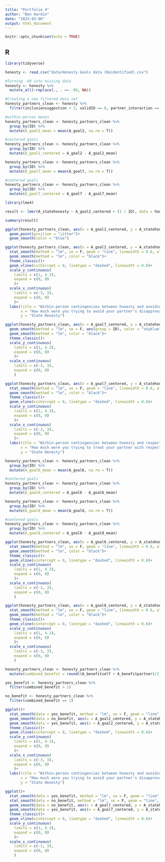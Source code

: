 ```yaml
---
title: "Portfolio 4"
author: "Ben Hardin"
date: "2023-03-06"
output: html_document
---
```


```r
knitr::opts_chunk$set(echo = TRUE)
```

## R

```r
library(tidyverse)

honesty <- read.csv("data/Honesty Goals data (Deidentified).csv")

#Turning -99 into missing data
honesty <- honesty %>% 
  mutate_all(~replace(., . == -99, NA))

#Creating a new filtered data set
honesty_partners_clean <- honesty %>%
  filter(inclusionsuggestion < 2, validID == 0, partner_interaction == 1)
```

```r
#within-person means
honesty_partners_clean <- honesty_partners_clean %>%
  group_by(ID) %>%
  mutate(A_goal2_mean = mean(A_goal2, na.rm = T))

#centered goals
honesty_partners_clean <- honesty_partners_clean %>%
  group_by(ID) %>%
  mutate(A_goal2_centered = A_goal2 - A_goal2_mean)

honesty_partners_clean <- honesty_partners_clean %>%
  group_by(ID) %>%
  mutate(A_goal7_mean = mean(A_goal7, na.rm = T))

#centered goals
honesty_partners_clean <- honesty_partners_clean %>%
  group_by(ID) %>%
  mutate(A_goal7_centered = A_goal7 - A_goal7_mean)
```

```r
library(lme4)

result <- lmer(A_statehonesty ~ A_goal2_centered + (1 | ID), data = honesty_partners_clean)

summary(result)
```

```r
ggplot(honesty_partners_clean, aes(x = A_goal2_centered, y = A_statehonesty))+
  geom_point(position = "jitter")+
  geom_smooth(color = "blue")
```

```r
ggplot(honesty_partners_clean, aes(x = A_goal2_centered, y = A_statehonesty))+
  stat_smooth(method = "lm", se = F, geom = "line", linewidth = 0.6, alpha = 0.4, color = "#6699FF", aes(group = ID))+
  geom_smooth(method = "lm", color = "black")+
  theme_classic()+
  geom_vline(xintercept = 0, linetype = "dashed", linewidth = 0.6)+
  scale_y_continuous(
    limits = c(1, 4.3),
    expand = c(0, 0)
    )+
  scale_x_continuous(
    limits = c(-3, 3),
    expand = c(0, 0)
    )+
  labs(title = "Within-person contingencies between honesty and avoiding disapproval",
       x = "How much were you trying to avoid your partner's disapproval?",
       y = "State Honesty")
```

```r
ggplot(honesty_partners_clean, aes(x = A_goal7_centered, y = A_statehonesty))+
  geom_smooth(method = "lm", se = F, aes(group = ID), color = "skyblue")+
  geom_smooth(method = "lm", color = "black")+
  theme_classic()+
  scale_y_continuous(
    limits = c(1, 4.3),
    expand = c(0, 0)
    )+
  scale_x_continuous(
    limits = c(-3, 3),
    expand = c(0, 0)
    )
```

```r
ggplot(honesty_partners_clean, aes(x = A_goal7_centered, y = A_statehonesty))+
  stat_smooth(method = "lm", se = F, geom = "line", linewidth = 0.6, alpha = 0.4, color = "#6699FF", aes(group = ID))+
  geom_smooth(method = "lm", color = "black")+
  theme_classic()+
  geom_vline(xintercept = 0, linetype = "dashed", linewidth = 0.6)+
  scale_y_continuous(
    limits = c(1, 4.3),
    expand = c(0, 0)
    )+
  scale_x_continuous(
    limits = c(-3, 3),
    expand = c(0, 0)
    )+
  labs(title = "Within-person contingencies between honesty and respect",
       x = "How much were you trying to treat your partner with respect?",
       y = "State Honesty")
```

```r
honesty_partners_clean <- honesty_partners_clean %>%
  group_by(ID) %>%
  mutate(A_goal6_mean = mean(A_goal6, na.rm = T))

#centered goals
honesty_partners_clean <- honesty_partners_clean %>%
  group_by(ID) %>%
  mutate(A_goal6_centered = A_goal6 - A_goal6_mean)

honesty_partners_clean <- honesty_partners_clean %>%
  group_by(ID) %>%
  mutate(A_goal8_mean = mean(A_goal8, na.rm = T))

#centered goals
honesty_partners_clean <- honesty_partners_clean %>%
  group_by(ID) %>%
  mutate(A_goal8_centered = A_goal8 - A_goal8_mean)
```

```r
ggplot(honesty_partners_clean, aes(x = A_goal6_centered, y = A_statehonesty))+
  stat_smooth(method = "lm", se = F, geom = "line", linewidth = 0.6, alpha = 0.4, color = "#6699FF", aes(group = ID))+
  geom_smooth(method = "lm", color = "black")+
  theme_classic()+
  geom_vline(xintercept = 0, linetype = "dashed", linewidth = 0.6)+
  scale_y_continuous(
    limits = c(1, 4.3),
    expand = c(0, 0)
    )+
  scale_x_continuous(
    limits = c(-3, 3),
    expand = c(0, 0)
    )
```

```r
ggplot(honesty_partners_clean, aes(x = A_goal8_centered, y = A_statehonesty))+
  stat_smooth(method = "lm", se = F, geom = "line", linewidth = 0.6, alpha = 0.4, color = "#6699FF", aes(group = ID))+
  geom_smooth(method = "lm", color = "black")+
  theme_classic()+
  geom_vline(xintercept = 0, linetype = "dashed", linewidth = 0.6)+
  scale_y_continuous(
    limits = c(1, 4.3),
    expand = c(0, 0)
    )+
  scale_x_continuous(
    limits = c(-3, 3),
    expand = c(0, 0)
    )
```

```r
honesty_partners_clean <- honesty_partners_clean %>%
  mutate(combined_benefit = round((A_benefitself + A_benefitpartner)/2))
```

```r
yes_benefit <- honesty_partners_clean %>%
  filter(combined_benefit > 1)

no_benefit <- honesty_partners_clean %>%
  filter(combined_benefit == 1)

ggplot()+
  stat_smooth(data = yes_benefit, method = "lm", se = F, geom = "line", linewidth = 0.6, alpha = 0.4, color = "#6699FF", aes(group = ID, x = A_goal2_centered, y = A_statehonesty))+
  geom_smooth(data = no_benefit, aes(x = A_goal2_centered, y = A_statehonesty), method = "lm", color = "blue3", linetype = "dashed", linewidth = 1.5, alpha = 0.3)+
  geom_smooth(data = yes_benefit, aes(x = A_goal2_centered, y = A_statehonesty), method = "lm", color = "navy", linewidth = 1.5, alpha = 0.3)+
  theme_classic()+
  geom_vline(xintercept = 0, linetype = "dashed", linewidth = 0.6)+
  scale_y_continuous(
    limits = c(1, 4.3),
    expand = c(0, 0)
    )+
  scale_x_continuous(
    limits = c(-3, 3),
    expand = c(0, 0)
    )+
  labs(title = "Within-person contingencies between honesty and avoiding disapproval",
       x = "How much were you trying to avoid your partner's disapproval?",
       y = "State Honesty")
```

```r
ggplot()+
  stat_smooth(data = yes_benefit, method = "lm", se = F, geom = "line", linewidth = 0.6, alpha = 0.4, color = "#6699FF", aes(group = ID, x = A_goal7_centered, y = A_statehonesty))+
  stat_smooth(data = no_benefit, method = "lm", se = F, geom = "line", linewidth = 0.6, linetype = "dashed", alpha = 0.4, color = "skyblue", aes(group = ID, x = A_goal7_centered, y = A_statehonesty))+
  geom_smooth(data = no_benefit, aes(x = A_goal7_centered, y = A_statehonesty), method = "lm", color = "blue3", linetype = "dashed", linewidth = 1.5, alpha = 0.3)+
  geom_smooth(data = yes_benefit, aes(x = A_goal7_centered, y = A_statehonesty), method = "lm", color = "navy", linewidth = 1.5, alpha = 0.3)+
  theme_classic()+
  geom_vline(xintercept = 0, linetype = "dashed", linewidth = 0.6)+
  scale_y_continuous(
    limits = c(1, 4.3),
    expand = c(0, 0)
    )+
  scale_x_continuous(
    limits = c(-3, 3),
    expand = c(0, 0)
    )
```